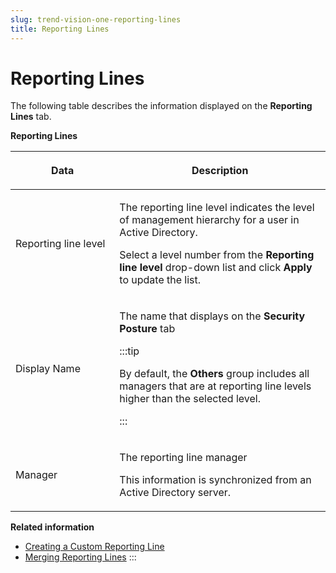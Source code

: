 ```yaml
---
slug: trend-vision-one-reporting-lines
title: Reporting Lines
---
```

# Reporting Lines

The following table describes the information displayed on the **Reporting Lines** tab.

**Reporting Lines**

<table>
<colgroup>
<col style="width: 33%" />
<col style="width: 67%" />
</colgroup>
<thead>
<tr>
<th><p>Data</p></th>
<th><p>Description</p></th>
</tr>
</thead>
<tbody>
<tr>
<td><p>Reporting line level</p></td>
<td><p>The reporting line level indicates the level of management hierarchy for a user in Active Directory.</p>
<p>Select a level number from the <strong>Reporting line level</strong> drop-down list and click <strong>Apply</strong> to update the list.</p></td>
</tr>
<tr>
<td><p>Display Name</p></td>
<td><p>The name that displays on the <strong>Security Posture</strong> tab</p>


:::tip

<p>By default, the <strong>Others</strong> group includes all managers that are at reporting line levels higher than the selected level.</p>


:::

</td>
</tr>
<tr>
<td><p>Manager</p></td>
<td><p>The reporting line manager</p>
<p>This information is synchronized from an Active Directory server.</p></td>
</tr>
</tbody>
</table>

**Related information**

- [Creating a Custom Reporting Line](creating-custom-reporting-line.mdx)
- [Merging Reporting Lines](merging-reporting-lines.mdx)
:::
